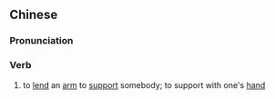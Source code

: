 {{also|搀扶}}
==Chinese==
{{zh-forms|s=搀扶}}

===Pronunciation===
{{zh-pron
|m=chānfú
|cat=v
}}

===Verb===
{{zh-verb}}

# to [[lend]] an [[arm]] to [[support]] somebody; to support with one's [[hand]]